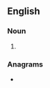 ==English==

===Noun===
{{head|en|noun form}}

# {{plural of|oxyarc|lang=en}}

===Anagrams===
* {{anagrams|en|a=acorsxy|Sycorax}}